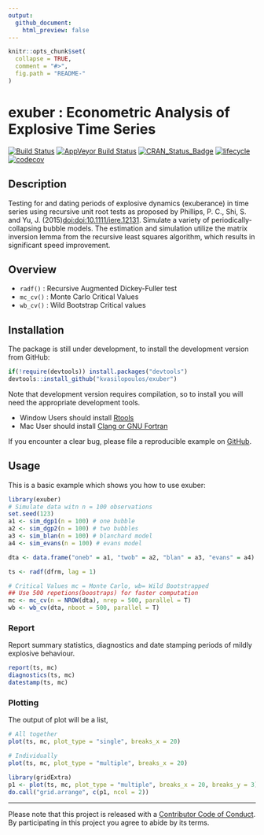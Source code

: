 ```yaml
---
output:
  github_document:
    html_preview: false
---
```


<!-- README.md is generated from README.Rmd. Please edit that file -->

```r
knitr::opts_chunk$set(
  collapse = TRUE,
  comment = "#>",
  fig.path = "README-"
)
```



# exuber : Econometric Analysis of Explosive Time Series

[![Build Status](https://travis-ci.org/kvasilopoulos/exuber.svg?branch=master)](https://travis-ci.org/kvasilopoulos/exuber)
[![AppVeyor Build Status](https://ci.appveyor.com/api/projects/status/github/kvasilopoulos/exuber?branch=master&svg=true)](https://ci.appveyor.com/project/kvasilopoulos/exuber)
[![CRAN_Status_Badge](http://www.r-pkg.org/badges/version/exuber)](https://cran.r-project.org/package=exuber)
[![lifecycle](https://img.shields.io/badge/lifecycle-experimental-orange.svg)](https://www.tidyverse.org/lifecycle/#experimental)
[![codecov](https://codecov.io/gh/kvasilopoulos/exuber/branch/master/graph/badge.svg)](https://codecov.io/gh/kvasilopoulos/exuber)

## Description 

Testing for and dating periods of explosive dynamics (exuberance) in time series 
using recursive unit root tests as proposed by Phillips, P. C., Shi, S. and Yu, J. (2015)<doi:doi:10.1111/iere.12131>. Simulate a variety of periodically-collapsing 
bubble models. The estimation and simulation utilize the matrix inversion lemma 
from the recursive least squares algorithm, which results in significant speed improvement.

## Overview

* `radf()` : Recursive Augmented Dickey-Fuller test
* `mc_cv()` : Monte Carlo Critical Values
* `wb_cv()` : Wild Bootstrap Critical values

## Installation

The package is still under development, to install the development version from GitHub:

```r
if(!require(devtools)) install.packages("devtools")
devtools::install_github("kvasilopoulos/exuber")
```
Note that development version requires compilation, so to install you will need the appropriate development tools.

* Window Users should install [Rtools](https://cran.r-project.org/bin/windows/Rtools/)
* Mac User should install [Clang or GNU Fortran](https://cran.r-project.org/bin/macosx/tools/)

If you encounter a clear bug, please file a reproducible example on [GitHub](https://github.com/kvasilopoulos/exuber/issues).

## Usage

This is a basic example which shows you how to use exuber:

```r
library(exuber)
# Simulate data witn n = 100 observations
set.seed(123)
a1 <- sim_dgp1(n = 100) # one bubble
a2 <- sim_dgp2(n = 100) # two bubbles
a3 <- sim_blan(n = 100) # blanchard model
a4 <- sim_evans(n = 100) # evans model

dta <- data.frame("oneb" = a1, "twob" = a2, "blan" = a3, "evans" = a4)

ts <- radf(dfrm, lag = 1)

# Critical Values mc = Monte Carlo, wb= Wild Bootstrapped
## Use 500 repetions(boostraps) for faster computation
mc <- mc_cv(n = NROW(dta), nrep = 500, parallel = T)
wb <- wb_cv(dta, nboot = 500, parallel = T)

```


### Report

Report summary statistics, diagnostics and date stamping periods of mildly explosive behaviour.

```r
report(ts, mc)
diagnostics(ts, mc)
datestamp(ts, mc)

```

### Plotting

The output of plot will be a list,

```r
# All together
plot(ts, mc, plot_type = "single", breaks_x = 20)

# Individually
plot(ts, mc, plot_type = "multiple", breaks_x = 20)

library(gridExtra)
p1 <- plot(ts, mc, plot_type = "multiple", breaks_x = 20, breaks_y = 3)
do.call("grid.arrange", c(p1, ncol = 2))
```


---
Please note that this project is released with a [Contributor Code of Conduct](https://github.com/kvasilopoulos/exuber/blob/master/CONDUCT.md). By participating in this project you agree to abide by its terms.
